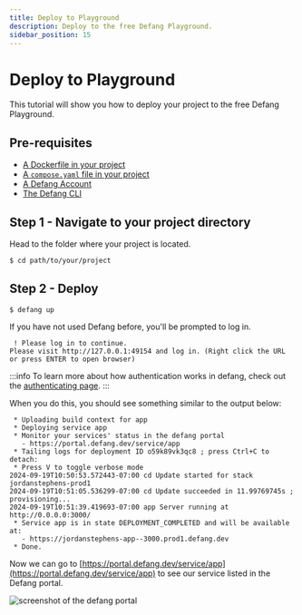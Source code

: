 ```yaml
---
title: Deploy to Playground
description: Deploy to the free Defang Playground.
sidebar_position: 15
---
```


# Deploy to Playground

This tutorial will show you how to deploy your project to the free Defang Playground.

## Pre-requisites
* [A Dockerfile in your project](https://docs.docker.com/get-started/docker-concepts/building-images/writing-a-dockerfile/)
* [A `compose.yaml` file in your project](https://docs.docker.com/compose/gettingstarted/)
* [A Defang Account](/docs/concepts/authentication)
* [The Defang CLI](/docs/getting-started#install-the-defang-cli)

## Step 1 - Navigate to your project directory
Head to the folder where your project is located.
```bash
$ cd path/to/your/project
```

## Step 2 - Deploy

```
$ defang up
```

If you have not used Defang before, you'll be prompted to log in.

```
 ! Please log in to continue.
Please visit http://127.0.0.1:49154 and log in. (Right click the URL or press ENTER to open browser)
```

:::info
To learn more about how authentication works in defang, check out the [authenticating page](/docs/concepts/authentication).
:::

When you do this, you should see something similar to the output below:

```
 * Uploading build context for app
 * Deploying service app
 * Monitor your services' status in the defang portal
   - https://portal.defang.dev/service/app
 * Tailing logs for deployment ID o59k89vk3qc8 ; press Ctrl+C to detach:
 * Press V to toggle verbose mode
2024-09-19T10:50:53.572443-07:00 cd Update started for stack jordanstephens-prod1
2024-09-19T10:51:05.536299-07:00 cd Update succeeded in 11.99769745s ; provisioning...
2024-09-19T10:51:39.419693-07:00 app Server running at http://0.0.0.0:3000/
 * Service app is in state DEPLOYMENT_COMPLETED and will be available at:
   - https://jordanstephens-app--3000.prod1.defang.dev
 * Done.
```

Now we can go to [https://portal.defang.dev/service/app](https://portal.defang.dev/service/app) to see our service listed in the Defang portal.

![screenshot of the defang portal](/img/getting-started-portal.png)
